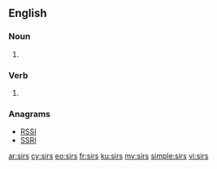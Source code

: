 {{also|sīrs}}
==English==

===Noun===
{{head|en|plural}}

# {{plural of|sir|lang=en}}

===Verb===
{{head|en}}

# {{en-third-person singular of|sir}}

===Anagrams===
* [[RSSI#English|RSSI]]
* [[SSRI#English|SSRI]]

[[ar:sirs]]
[[cy:sirs]]
[[eo:sirs]]
[[fr:sirs]]
[[ku:sirs]]
[[my:sirs]]
[[simple:sirs]]
[[vi:sirs]]